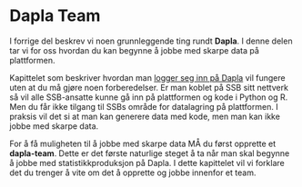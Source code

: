 # Dapla Team

I forrige del beskrev vi noen grunnleggende ting rundt **Dapla**. I denne delen tar vi for oss hvordan du kan begynne å jobbe med skarpe data på plattformen.

Kapittelet som beskriver hvordan man [logger seg inn på Dapla](./innlogging.html) vil fungere uten at du må gjøre noen forberedelser. Er man koblet på SSB sitt nettverk så vil alle SSB-ansatte kunne gå inn på plattformen og kode i Python og R. Men du får ikke tilgang til SSBs område for datalagring på plattformen. I praksis vil det si at man kan generere data med kode, men man kan ikke jobbe med skarpe data.

For å få muligheten til å jobbe med skarpe data MÅ du først opprette et **dapla-team**. Dette er det første naturlige steget å ta når man skal begynne å jobbe med statistikkproduksjon på Dapla. I dette kapittelet vil
vi forklare det du trenger å vite om det å opprette og jobbe innenfor et team.